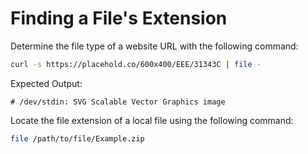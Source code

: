 # Finding a File's Extension

Determine the file type of a website URL with the following command:
```bash copy
curl -s https://placehold.co/600x400/EEE/31343C | file -
```
Expected Output:
```
# /dev/stdin: SVG Scalable Vector Graphics image
```

Locate the file extension of a local file using the following command:
```bash copy
file /path/to/file/Example.zip
``` 